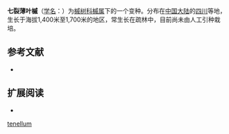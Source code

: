 {{Infraspeciesbox
| image = 
| image_caption = 
| status = 
| status_system = 
| genus = Acer
| species link = 薄叶槭
| species = tenellum
| name = 七裂薄叶槭 
| varietas = septemlobum
| authority = (W. P. Fang & Soong) W. P. Fang & Soong
| synonyms = 
|}}

'''七裂薄叶槭'''（[[学名|学名]]：{{lang|la|'''''Acer tenellum'' var. ''septemlobum'''''}}）为[[槭树科|槭树科]][[槭属|槭属]]下的一个变种。分布在[[中国大陆|中国大陆]]的[[四川|四川]]等地，生长于海拔1,400米至1,700米的地区，常生长在疏林中，目前尚未由人工引种栽培。

== 参考文献 ==
{{refbegin}}
* {{CPNI| zh=七裂薄叶槭 | id=111-20492 | binomial=Acer tenellum | authority=(W. P. Fang & Soong) W. P. Fang & Soong | var=septemlobum | accessdate=2013-01-18}}
{{refend}}

== 扩展阅读 ==
{{refbegin}}
* {{wikispecies-inline|Acer tenellum var. septemlobum|七裂薄叶槭}}
{{refend}}
{{Taxonbar|from=Q6860183}}

[[Category:枫属|tenellum]]


{{plant-stub}}